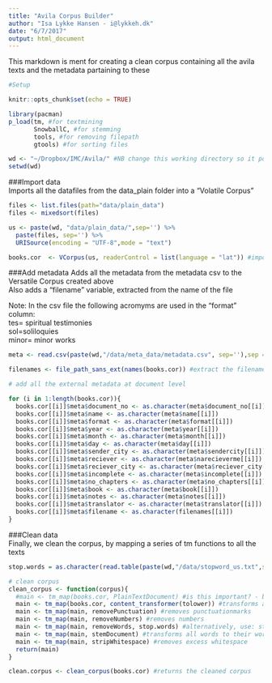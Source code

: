 ```yaml
---
title: "Avila Corpus Builder"
author: "Isa Lykke Hansen - i@lykkeh.dk"
date: "6/7/2017"
output: html_document
---
```


This markdown is ment for creating a clean corpus containing all the avila texts and the metadata partaining to these

```r
#Setup

knitr::opts_chunk$set(echo = TRUE)

library(pacman)
p_load(tm, #for textmining
       SnowballC, #for stemming
       tools, #for removing filepath
       gtools) #for sorting files

wd <- "~/Dropbox/IMC/Avila/" #NB change this working directory so it points to your local Avila folder
setwd(wd) 

```

###Import data  
Imports all the datafiles from the data_plain folder into a "Volatile Corpus"  
```r

files <- list.files(path="data/plain_data")
files <- mixedsort(files)

us <- paste(wd, "data/plain_data/",sep='') %>%
  paste(files, sep='') %>%
  URISource(encoding = "UTF-8",mode = "text")

books.cor  <- VCorpus(us, readerControl = list(language = "lat")) #import all texts in the plain data folder to a corpus

```

###Add metadata
Adds all the metadata from the metadata csv to the Versatile Corpus created above  
Also adds a "filename" variable, extracted from the name of the file
  
Note: In the csv file the following acromyms are used in the "format" column:  
tes= spiritual testimonies  
sol=soliloquies  
minor= minor works  

```r

meta <- read.csv(paste(wd,"/data/meta_data/metadata.csv", sep=''),sep = ";") #import the metadata

filenames <- file_path_sans_ext(names(books.cor)) #extract the filenames without the ending

# add all the external metadata at document level

for (i in 1:length(books.cor)){
  books.cor[[i]]$meta$document_no <- as.character(meta$document_no[[i]])
  books.cor[[i]]$meta$name <- as.character(meta$name[[i]])
  books.cor[[i]]$meta$format <- as.character(meta$format[[i]])
  books.cor[[i]]$meta$year <- as.character(meta$year[[i]])
  books.cor[[i]]$meta$month <- as.character(meta$month[[i]])
  books.cor[[i]]$meta$day <- as.character(meta$day[[i]])
  books.cor[[i]]$meta$sender_city <- as.character(meta$sendercity[[i]])
  books.cor[[i]]$meta$reciever <- as.character(meta$narecieverme[[i]])
  books.cor[[i]]$meta$reciever_city <- as.character(meta$reciever_city[[i]])
  books.cor[[i]]$meta$incomplete <- as.character(meta$incomplete[[i]])
  books.cor[[i]]$meta$no_chapters <- as.character(meta$no_chapters[[i]])
  books.cor[[i]]$meta$book <- as.character(meta$book[[i]])
  books.cor[[i]]$meta$notes <- as.character(meta$notes[[i]])
  books.cor[[i]]$meta$translator <- as.character(meta$translator[[i]])
  books.cor[[i]]$meta$filename <- as.character(filenames[[i]])
}

```

###Clean data  
Finally, we clean the corpus, by mapping a series of tm functions to all the texts
```r

stop.words = as.character(read.table(paste(wd,"/data/stopword_us.txt",sep=''))[,1]) #import our own, more elaborate list of words to be removed from the text

# clean corpus
clean_corpus <- function(corpus){
  #main <- tm_map(books.cor, PlainTextDocument) #is this important? - because it removes the metadata
  main <- tm_map(books.cor, content_transformer(tolower)) #transforms all letters to lowercase
  main <- tm_map(main, removePunctuation) #removes punctuationmarks
  main <- tm_map(main, removeNumbers) #removes numbers
  main <- tm_map(main, removeWords, stop.words) #alternatively, use: stopwords("english")
  main <- tm_map(main, stemDocument) #transforms all words to their word stem
  main <- tm_map(main, stripWhitespace) #removes excess whitespace
  return(main)
}

clean.corpus <- clean_corpus(books.cor) #returns the cleaned corpus

```
